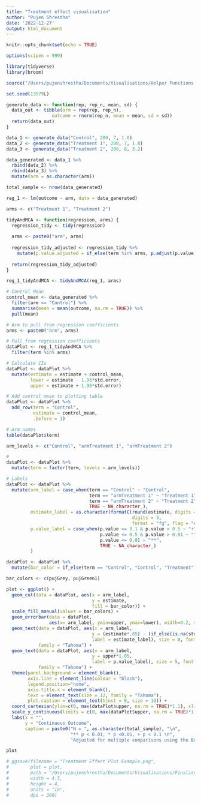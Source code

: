 ```yaml
---
title: "Treatment effect visualisation"
author: "Pujen Shrestha"
date: '2022-12-27'
output: html_document
---
```


```r
knitr::opts_chunk$set(echo = TRUE)
```

```r
options(scipen = 999)

library(tidyverse)
library(broom)

source("/Users/pujenshrestha/Documents/Visualisations/Helper Functions.R")
```

```r
set.seed(13579L)

generate_data <- function(rep, rep_n, mean, sd) {
  data_out <- tibble(arm = rep(rep, rep_n),
                 outcome = rnorm(rep_n, mean = mean, sd = sd)) 
  return(data_out)
}

data_1 <- generate_data("Control", 200, 7, 1.0)
data_2 <- generate_data("Treatment 1", 200, 7, 1.8)
data_3 <- generate_data("Treatment 2", 200, 8, 3.2)

data_generated <- data_1 %>% 
  rbind(data_2) %>% 
  rbind(data_3) %>% 
  mutate(arm = as.character(arm))

total_sample <- nrow(data_generated)
```

```r
reg_1 <- lm(outcome ~ arm, data = data_generated)

arms <- c("Treatment 1", "Treatment 2")

tidyAndMCA <- function(regression, arms) {
  regression_tidy <- tidy(regression)
  
  arms <- paste0("arm", arms)
  
  regression_tidy_adjusted <- regression_tidy %>% 
    mutate(p.value.adjusted = if_else(term %in% arms, p.adjust(p.value, method = "bonferroni"), p.value))
  
  return(regression_tidy_adjusted)
}

reg_1_tidyAndMCA <- tidyAndMCA(reg_1, arms)

```

```r
# Control Mean
control_mean <- data_generated %>% 
  filter(arm == "Control") %>%
  summarise(mean = mean(outcome, na.rm = TRUE)) %>% 
  pull(mean)
```


```r
# Arm to pull from regression coefficients 
arms <- paste0("arm", arms)
```


```r
# Pull from regression coefficients  
dataPlot <- reg_1_tidyAndMCA %>% 
  filter(term %in% arms)

# Calculate CIs
dataPlot <- dataPlot %>% 
  mutate(estimate = estimate + control_mean,
         lower = estimate - 1.96*std.error,
         upper = estimate + 1.96*std.error)

# Add control mean to plotting table
dataPlot <- dataPlot %>% 
  add_row(term = "Control",
          estimate = control_mean,
          .before = 1)

# Arm names
table(dataPlot$term)

arm_levels <- c("Control", "armTreatment 1", "armTreatment 2")

# 
dataPlot <- dataPlot %>% 
  mutate(term = factor(term, levels = arm_levels))
```

```r
# Labels
dataPlot <- dataPlot %>% 
  mutate(arm_label = case_when(term == "Control" ~ "Control",
                               term == "armTreatment 1" ~ "Treatment 1",
                               term == "armTreatment 2" ~ "Treatment 2",
                               TRUE ~ NA_character_),
         estimate_label = as.character(formatC(round(estimate, digits = 2),
                                               digits = 3,
                                               format = "fg", flag = "#" )),
         p.value_label = case_when(p.value <= 0.1 & p.value > 0.5 ~ "+",
                                   p.value <= 0.5 & p.value > 0.01 ~ "*",
                                   p.value <= 0.01 ~ "**",
                                   TRUE ~ NA_character_)
         )

```


```r
dataPlot <- dataPlot %>% 
  mutate(bar_color = if_else(term == "Control", "Control", "Treatment"))

bar_colors <- c(pujGrey, pujGreen1)

plot <- ggplot() +
  geom_col(data = dataPlot, aes(x = arm_label,
                                y = estimate,
                                fill = bar_color)) +
  scale_fill_manual(values = bar_colors) +
  geom_errorbar(data = dataPlot,
                aes(x= arm_label, ymin=upper, ymax=lower), width=0.2, size=1, color=pujOpal1) +
  geom_text(data = dataPlot, aes(x = arm_label,
                                y = (estimate*.85) - (if_else(is.na(std.error), 0, std.error*1.96)),
                                label = estimate_label), size = 8, fontface = 2, color = "white",
            family = "Tahoma") +
  geom_text(data = dataPlot, aes(x = arm_label,
                                y = upper*1.05,
                                label = p.value_label), size = 5, fontface = 2, color = "black",
            family = "Tahoma") +
  theme(panel.background = element_blank(),
        axis.line = element_line(colour = "black"),
        legend.position="none",
        axis.title.x = element_blank(),
        text = element_text(size = 12, family = "Tahoma"),
        plot.caption = element_text(hjust = 0, size = 10)) +
  coord_cartesian(ylim=c(0, max(dataPlot$upper, na.rm = TRUE)*1.1), xlim=c(1, 3)) +
  scale_y_continuous(limits = c(0, max(dataPlot$upper, na.rm = TRUE)*1.1), expand = c(0, 0)) +
  labs(x = "",
       y = "Continuous Outcome",
       caption = paste0("N = ", as.character(total_sample), "\n",
                        "** p < 0.01, * p <0.05, + p < 0.1 \n",
                        "Adjusted for multiple comparisons using the Bonferroni method"))

plot
```

```r
# ggsave(filename = "Treatment Effect Plot Example.png",
#        plot = plot,
#        path = "/Users/pujenshrestha/Documents/Visualisations/Finalised Examples/",
#        width = 4.5,
#        height = 4,
#        units = "in",
#        dpi = 300)
```

